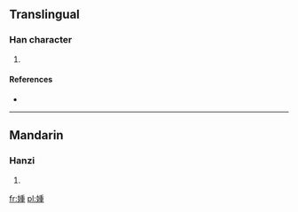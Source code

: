 ==Translingual==

===Han character===
{{Han char|rn=38|rad=女|as=09|sn=12|four=|canj=女竹十土 (VHJG)}}

# {{defn|Han|sort=女09}}

====References====
* {{Han ref|kx=0266.360|dkj=06497|hdz=21066.120|uh=5A91|ud=23185}}

----

==Mandarin==

===Hanzi===
{{cmn-hanzi|pin=[[zhòng]] ([[zhong4]])|wg=chung<sup>4</sup>}}

# {{defn|Mandarin|sort=女09}}

[[fr:媑]]
[[pl:媑]]